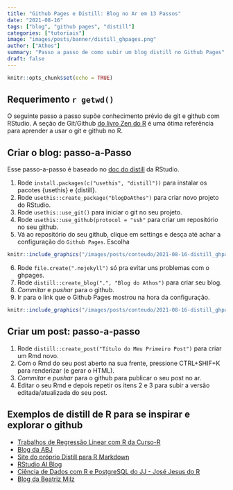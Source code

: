 ```yaml
---
title: "Github Pages e Distill: Blog no Ar em 13 Passos"
date: "2021-08-16"
tags: ["blog", "github pages", "distill"]
categories: ["tutoriais"]
image: "images/posts/banner/distill_ghpages.png"
author: ["Athos"]
summary: "Passo a passo de como subir um blog distill no Github Pages"
draft: false
---
```



```r
knitr::opts_chunk$set(echo = TRUE)
```

## Requerimento `r getwd()`

O seguinte passo a passo supõe conhecimento prévio de git e github com RStudio. 
A seção de Git/Github [do livro Zen do R](https://curso-r.github.io/zen-do-r/git-github.html) é uma ótima referência para aprender a usar o git e github no R.

## Criar o blog: passo-a-Passo

Esse passo-a-passo é baseado no [doc do distill](https://rstudio.github.io/distill/publish_article.html#github-pages) da RStudio.


1. Rode `install.packages(c("usethis", "distill"))` para instalar os pacotes {usethis} e {distill}.
2. Rode `usethis::create_package("blogDoAthos")` para criar novo projeto do RStudio.
3. Rode `usethis::use_git()` para iniciar o git no seu projeto.
4. Rode `usethis::use_github(protocol = "ssh"` para criar um repositório no seu github.
5. Vá ao repositório do seu github, clique em settings e desça até achar a configuração do `Github Pages`. Escolha  


```r
knitr::include_graphics("/images/posts/conteudo/2021-08-16-distill_ghpages/githubpages.gif")
```

6. Rode `file.create(".nojekyll")` só pra evitar uns problemas com o ghpages.
7. Rode `distill::create_blog(".", "Blog do Athos")` para criar seu blog.
8. *Commitar* e *pushar* para o github.
9. Ir para o link que o Github Pages mostrou na hora da configuração.

```r
knitr::include_graphics("/images/posts/conteudo/2021-08-16-distill_ghpages/githubpageslink.png")
```

## Criar um post: passo-a-passo


1. Rode `distill::create_post("Título do Meu Primeiro Post")` para criar um Rmd novo.
2. Com o Rmd do seu post aberto na sua frente, pressione CTRL+SHIF+K para renderizar (e gerar o HTML).
3. *Commitar* e *pushar* para o github para publicar o seu post no ar.
4. Editar o seu Rmd e depois repetir os itens 2 e 3 para subir a versão editada/atualizada do seu post.

## Exemplos de distill de R para se inspirar e explorar o github

- [Trabalhos de Regressão Linear com R da Curso-R](https://curso-r.github.io/trabalhos-regressao-linear/)
- [Blog da ABJ](https://blog.abj.org.br/index.html)
- [Site do próprio Distill para R Markdown](https://rstudio.github.io/distill/)
- [RStudio AI Blog](https://blogs.rstudio.com/ai/)
- [Ciência de Dados com R e PostgreSQL do JJ - José Jesus do R](https://rpg.consudata.com.br/)
- [Blog da Beatriz Milz](https://beatrizmilz.com/)

